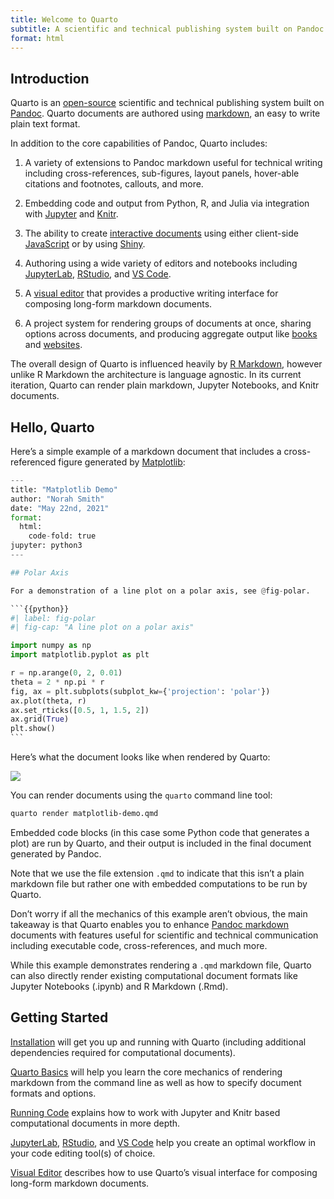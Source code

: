 ```yaml
---
title: Welcome to Quarto
subtitle: A scientific and technical publishing system built on Pandoc
format: html
---
```


## Introduction

Quarto is an [open-source](https://github.com/quarto-dev/quarto-cli) scientific and technical publishing system built on [Pandoc](https://pandoc.org). Quarto documents are authored using [markdown](https://en.wikipedia.org/wiki/Markdown), an easy to write plain text format.

In addition to the core capabilities of Pandoc, Quarto includes:

1.  A variety of extensions to Pandoc markdown useful for technical writing including cross-references, sub-figures, layout panels, hover-able citations and footnotes, callouts, and more.

2.  Embedding code and output from Python, R, and Julia via integration with [Jupyter](https://jupyter.org/) and [Knitr](https://yihui.org/knitr/).

3.  The ability to create [interactive documents](docs/interactive/) using either client-side [JavaScript](docs/interactive/js/) or by using [Shiny](docs/interactive/shiny).

4.  Authoring using a wide variety of editors and notebooks including [JupyterLab](tools/jupyter-lab.qmd), [RStudio](tools/rstudio.qmd), and [VS Code](tools/vscode.qmd).

5.  A [visual editor](docs/visual-editor/) that provides a productive writing interface for composing long-form markdown documents.

6.  A project system for rendering groups of documents at once, sharing options across documents, and producing aggregate output like [books](docs/books/book-basics.qmd) and [websites](docs/websites/website-basics.qmd).

The overall design of Quarto is influenced heavily by [R Markdown](https://rmarkdown.rstudio.com/), however unlike R Markdown the architecture is language agnostic. In its current iteration, Quarto can render plain markdown, Jupyter Notebooks, and Knitr documents.

## Hello, Quarto

Here's a simple example of a markdown document that includes a cross-referenced figure generated by [Matplotlib](https://matplotlib.org/):

```` python
---
title: "Matplotlib Demo"
author: "Norah Smith"
date: "May 22nd, 2021"
format: 
  html:
    code-fold: true
jupyter: python3
---

## Polar Axis

For a demonstration of a line plot on a polar axis, see @fig-polar.

```{{python}}
#| label: fig-polar
#| fig-cap: "A line plot on a polar axis"

import numpy as np
import matplotlib.pyplot as plt

r = np.arange(0, 2, 0.01)
theta = 2 * np.pi * r
fig, ax = plt.subplots(subplot_kw={'projection': 'polar'})
ax.plot(theta, r)
ax.set_rticks([0.5, 1, 1.5, 2])
ax.grid(True)
plt.show()
```
````

Here's what the document looks like when rendered by Quarto:

![](docs/getting-started/images/hello-quarto.png){.border .preview-image}

You can render documents using the `quarto` command line tool:

``` bash
quarto render matplotlib-demo.qmd
```

Embedded code blocks (in this case some Python code that generates a plot) are run by Quarto, and their output is included in the final document generated by Pandoc.

Note that we use the file extension `.qmd` to indicate that this isn't a plain markdown file but rather one with embedded computations to be run by Quarto.

Don't worry if all the mechanics of this example aren't obvious, the main takeaway is that Quarto enables you to enhance [Pandoc markdown](https://pandoc.org/MANUAL.html#pandocs-markdown) documents with features useful for scientific and technical communication including executable code, cross-references, and much more.

::: callout-note
While this example demonstrates rendering a `.qmd` markdown file, Quarto can also directly render existing computational document formats like Jupyter Notebooks (.ipynb) and R Markdown (.Rmd).
:::

## Getting Started

[Installation](docs/getting-started/installation.qmd) will get you up and running with Quarto (including additional dependencies required for computational documents).

[Quarto Basics](docs/getting-started/quarto-basics.qmd) will help you learn the core mechanics of rendering markdown from the command line as well as how to specify document formats and options.

[Running Code](docs/computations/running-code.qmd) explains how to work with Jupyter and Knitr based computational documents in more depth.

[JupyterLab](docs/tools/jupyter-lab.qmd), [RStudio](docs/tools/rstudio.qmd), and [VS Code](docs/tools/vscode.qmd) help you create an optimal workflow in your code editing tool(s) of choice.

[Visual Editor](docs/visual-editor/) describes how to use Quarto's visual interface for composing long-form markdown documents.
